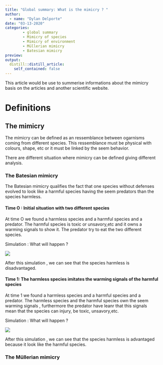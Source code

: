 ```yaml
---
title: "Global summary: What is the mimicry ? "
author: 
  - name: "Dylan Delporte"
date: "03-13-2020"
categories:
        - global summary
        - Mimicry of species
        - Mimicry of environment
        - Müllerian mimicry
        - Batesian mimicry
preview: 
output:
  distill::distill_article:
    self_contained: false
---
```


This article would be use to summerise informations about the mimicry basis on the articles and another scientific website.

# Definitions

## The mimicry

The mimicry can be defined as an ressemblance between ogarnisms coming from different species. This ressemblance must be physical with colours, shape, etc or it must be linked by the seem behavior.

There are different situation where mimicry can be defined giving different analysis.

### The Batesian mimicry

The Batesian mimicry qualifies the fact that one species without defenses evolved to look like a harmful species having the seem predators than the species harmless.

#### Time O : Initial situation with two different species 

At time O we found a harmless species and a harmful species and a predator.
The harmful species is toxic or unsavory,etc and it owns a warming signals to show it.
The predator try to eat the two different species.

Simulation : What will happen ?

![](image/batesian-time-0.gif)

After this simulation , we can see that the species harmless is disadvantaged.


#### Time 1: The harmless species imitates the warming signals of the harmful species 

At time 1 we found a harmless species and a harmful species and a predator.
The harmless species and the harmful species own the seem warming signals , furthermore the predator have leanr that this signals mean that the species can injury, be toxic, unsavory,etc.

Simulation : What will happen ?

![](image/batesian-time-1.gif)

After this simulation , we can see that the species harmless is advantaged because it look like the harmful species. 


### The Müllerian mimicry











